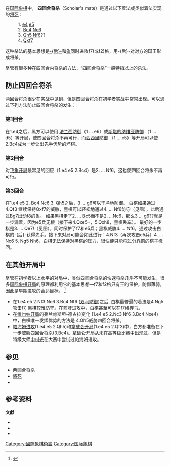 {{Chess diagram|tright|51=pl|37=bl|38=|39=pl|40=|41=|42=|43=|44=|45=|46=|47=|48=|49=|50=|52=pl|35=|53=pl|54=pl|55=|56=pl|57=pl|58=pl|59=rl|60=nl|61=bl|62=|63=kl|64=|65=nl|66=rl|36=|34=||17=pd|rd||bd|qd|kd|bd||rd|pd|pd|pd|pd||ql|18=pd|33=|19=|20=|21=nd|22=|23=|24=nd|25=|26=|27=|28=|29=|30=|31=pd|32=|67=四回合将杀。黑棋被将死。}} 在[[國際象棋|国际象棋]]中， '''四回合将杀'''（Scholar's mate）是通过以下着法或类似着法实现的[[將死|将死]]： 

: 1. [[wikibooks:Chess_Opening_Theory/1._e4|e4]] [[wikibooks:Chess_Opening_Theory/1._e4/1...e5|e5]] 
: 2. [[wikibooks:Chess_Opening_Theory/1._e4/1...e5/2._Bc4|Bc4]] [[wikibooks:Chess_Opening_Theory/1._e4/1...e5/2._Bc4/2...Nc6|Nc6]] 
: 3. [[wikibooks:Chess_Opening_Theory/1._e4/1...e5/2._Bc4/2...Bc5/3._Qh5|Qh5]] [[wikibooks:Chess_Opening_Theory/1._e4/1...e5/2._Bc4/2...Bc5/3._Qh5/3...Nf6|Nf6]]?? 
: 4. [[wikibooks:Chess_Opening_Theory/1._e4/1...e5/2._Bc4/2...Bc5/3._Qh5/3...Nf6/4._Qxf7|Qxf7]]{{ChessAN|#}} 

这种杀法的基本思想是[[后_(國際象棋)|-{后}-]]和[[象_(國際象棋)|象]]同时进攻f7(或f2)格，用-{后}-对对方的国王形成将杀。

尽管有很多种在四回合内将杀的方法，“四回合将杀”一般特指以上的杀法。 

== 防止四回合将杀 ==
两回合将杀很少在实战中见到，但是四回合将杀在初学者实战中常常出现。可以通过下列方法防止四回合将杀的发生： 

=== 第1回合 ===
在1.e4之后，黑方可以使用 [[法兰西防御|法兰西防御]]（1 ... e6）或[[斯堪的纳维亚防御|斯堪的纳维亚防御]] （1 ... d5）等开局，使四回合将杀不再可行，而[[西西里防禦|西西里防御]] （1 ... c5）等开局可以使2.Bc4成为一步让出先手优势的坏棋。 

=== 第2回合 ===
对[[飛象開局|飞象开局]]最常见的回应（1.e4 e5 2.Bc4）是2. ... Nf6，这也使四回合将杀不再可行。 

=== 第3回合 ===
{{Chess diagram small|tleft|51=pl|37=bl|38=|39=pl|40=|41=|42=|43=|44=|45=|46=|47=|48=ql|49=|50=|52=pl|35=|53=pl|54=pl|55=|56=pl|57=pl|58=pl|59=rl|60=nl|61=bl|62=|63=kl|64=|65=nl|66=rl|36=|34=||17=|rd||bd|qd|kd|bd||rd|pd|pd|pd|pd||pd|18=pd|33=|19=|20=|21=nd|22=|23=|24=nd|25=pd|26=|27=|28=|29=|30=|31=pd|32=|67=在1.e4 e5 2.Bc4 Nc6 3.Qh5 g6 4.Qf3 Nf6之后, 黑棋成功防止了四回合将杀。}} 在1.e4 e5 2. Bc4 Nc6 3. Qh5之后，3 ... g6可以干净地防御。 白棋如果通过4.Qf3 继续保持Qxf7的威胁，黑棋可以轻松地通过4. ... Nf6防守（见图），此后通过Bg7出动f8的象。  {{Chess diagram small|tright|51=pl|37=bl|38=|39=pl|40=|41=|42=|43=|44=|45=|46=|47=|48=|49=|50=|52=pl|35=|53=pl|54=pl|55=|56=pl|57=pl|58=pl|59=rl|60=nl|61=bl|62=|63=kl|64=|65=nl|66=rl|36=|34=ql||17=pd|rd|nd|bd||kd||nd|rd|pd|pd|pd|pd|qd|pd|18=pd|33=|19=|20=|21=|22=|23=|24=|25=|26=|27=|28=|29=bd|30=|31=pd|32=|67=在1.e4 e5 2.Bc4 Bc5 3.Qh5之后，黑棋通过3...Qe7!防止将杀}} 如果黑棋走了2. ... Bc5而不是2. ...Nc6，那么3 ... g6??就是一步漏着，因为e5兵无根（接下来4.Qxe5+，5.Qxh8，黑棋丢车）。 最好的一步棋是3. ... Qe7!（见图），同时保护了f7和e5兵；黑棋威胁4. ... Nf6，通过攻击白棋的-{后}-获得先手。接下来对局可能会如此进行：4.Nf3（再次攻击e5兵）4. ... Nc6 5. Ng5 Nh6，白棋无法保持对黑棋的压力，很快便只能将过分靠前的棋子撤回。  

== 在其他开局中 ==
尽管在初学者以上水平的对局中，类似四回合将杀的快速将杀几乎不可能发生，很多[[国际象棋开局|国际象棋开局]]的原理都利用它的基本思想—f7和f2格只有王的保护，防御薄弱，因此是早期进攻的合适目标。 <ref>{{Cite book|last=Kállai|first=Gábor|year=1997|title=Basic Chess Openings|publisher=Everyman Chess|isbn=978-1-85744-113-0|page=7}}</ref> 

* 在1.e4 e5 2.Nf3 Nc6 3.Bc4 Nf6 ([[双马防御|双马防御]])之后, 白棋最普遍的着法是4.Ng5攻击f7, 黑棋较难防守。在煎肝进攻中，白棋甚至可以在f7格弃马。 
* 在[[维也纳开局|维也纳开局]]的弗兰肯斯坦-德古拉变化 (1.e4 e5 2.Nc3 Nf6 3.Bc4 Nxe4)中，白棋唯一发挥优势的方法是 4.Qh5威胁四回合将杀。 
* [[帕海姆進攻|帕海姆进攻]](1.e4 e5 2.Qh5)和[[拿破崙開局|拿破仑开局]](1.e4 e5 2.Qf3)中，白方都准备在下一步威胁四回合将杀(3.Bc4)。拿破仑开局从未在高等级比赛中出现过，但是特级大师[[中村光_(棋手)|中村光]]在大赛中尝试过帕海姆进攻。

== 参见 ==
* [[愚者自将|两回合将杀]] 
* [[將死|將死]]
* {{le|將死模式|Checkmate pattern}}

== 参考资料 ==
{{Reflist}}

'''文獻'''
*{{cite book
 |last1=Hooper 
 |first1=David  
 |last2=Whyld 
 |first2=Kenneth 
 |year=1996
 |origyear=1992
 |title=The Oxford Companion to Chess
 |edition=2nd
 |publisher=Oxford University Press
 |isbn=0-19-280049-3}}
*{{cite book
 |last=Kidder
 |first=Harvey
 |year=1960
 |title=Illustrated Chess for Children
 |publisher=Doubleday
 |isbn=0-385-05764-4
 |ref=harv}}
*{{cite book
 |last=Sunnucks 
 |first=Anne
 |year=1970 
 |title=The Encyclopaedia of Chess
 |url=https://archive.org/details/encyclopaediaofc0000unse_e9y8
 |edition=2nd
 |contribution=Scholar's Mate
 |publisher=St. Martin's Press
 |isbn=978-0-7091-4697-1}}

[[Category:國際象棋術語|Category:國際象棋術語]]
[[Category:国际象棋|Category:国际象棋]]